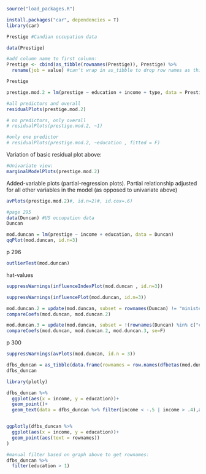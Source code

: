 ```r
source("load_packages.R")

install.packages("car", dependencies = T)
library(car)

Prestige #Candian occupation data
```

```r
data(Prestige)

#add column name to first column:
Prestige <- cbind(as_tibble(rownames(Prestige)), Prestige) %>% 
  rename(job = value) #can't wrap in as_tibble to drop row names as this messes up the labeling on Avplots 

Prestige
```

```r
prestige.mod.2 = lm(prestige ~ education + income + type, data = Prestige)
```

```r
#all predictors and overall
residualPlots(prestige.mod.2)

# no predictors, only overall
# residualPlots(prestige.mod.2, ~1) 

#only one predictor
# residualPlots(prestige.mod.2, ~education , fitted = F) 
```

Variation of basic residual plot above:
```r
#Univariate view:
marginalModelPlots(prestige.mod.2)

```

Added-variable plots (partial-regression plots). Partial relationship adjusted for all other variables in the model (as opposed to univariate above)
```r
avPlots(prestige.mod.2)#, id.n=2)#, id.cex=.6)
```

```r
#page 295
data(Duncan) #US occupation data
Duncan
```
```r
mod.duncan = lm(prestige ~ income + education, data = Duncan)
qqPlot(mod.duncan, id.n=3)
```
p 296
```r
outlierTest(mod.duncan)
```

hat-values
```r
suppressWarnings(influenceIndexPlot(mod.duncan , id.n=3))
```
```r
suppressWarnings(influencePlot(mod.duncan, id.n=3))
```

```r
mod.duncan.2 = update(mod.duncan, subset = rownames(Duncan) != "minister")
compareCoefs(mod.duncan, mod.duncan.2)
```

```r
mod.duncan.3 = update(mod.duncan, subset = !(rownames(Duncan) %in% c("conductor","minister")))
compareCoefs(mod.duncan, mod.duncan.2, mod.duncan.3, se=F)
```

p 300
```r
suppressWarnings(avPlots(mod.duncan, id.n = 3))
```
```r
dfbs_duncan = as_tibble(data.frame(rownames = row.names(dfbetas(mod.duncan)),dfbetas(mod.duncan)))
dfbs_duncan
```

```r
library(plotly)

dfbs_duncan %>% 
  ggplot(aes(x = income, y = education))+
  geom_point()+
  geom_text(data = dfbs_duncan %>% filter(income < -.5 | income > .4),aes(income,education,label=rownames))


ggplotly(dfbs_duncan %>% 
  ggplot(aes(x = income, y = education))+
  geom_point(aes(text = rownames))
)
```

```r
#manual filter based on graph above to get rownames:
dfbs_duncan %>% 
  filter(education > 1)
```



